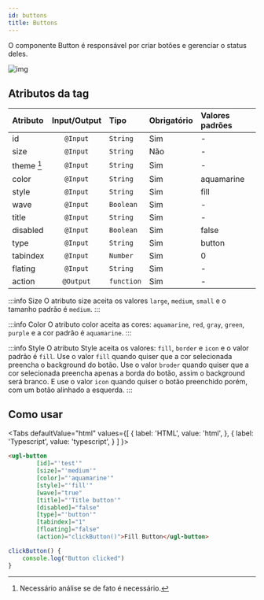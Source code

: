 ```yaml
---
id: buttons
title: Buttons
---
```



O componente Button é responsável por criar botões e gerenciar o status deles.

![img](../../static/img/components/buttons.png)

## Atributos da tag

Atributo      | Input/Output   | Tipo           | Obrigatório    | Valores padrões
:------------ | :------------: | :--------------| :------------- | :-------------
id            | `@Input`       | `String`       | Sim            | -
size          | `@Input`       | `String`       | Não            | -
theme [^1]    | `@Input`       | `String`       | Sim            | -
color         | `@Input`       | `String`       | Sim            | aquamarine
style         | `@Input`       | `String`       | Sim            | fill
wave          | `@Input`       | `Boolean`      | Sim            | -
title         | `@Input`       | `String`       | Sim            | -
disabled      | `@Input`       | `Boolean`      | Sim            | false
type          | `@Input`       | `String`       | Sim            | button
tabindex      | `@Input`       | `Number`       | Sim            | 0
flating       | `@Input`       | `String`       | Sim            | -
action        | `@Output`      | `function`     | Sim            | -

:::info Size
O atributo size aceita os valores `large`, `medium`, `small` e o tamanho padrão é `medium`.
:::

:::info Color
O atributo color aceita as cores: `aquamarine`, `red`, `gray`, `green`, `purple` e a cor padrão é `aquamarine`.
:::

:::info Style
O atributo Style aceita os valores: `fill`, `border` e `icon` e o valor padrão é `fill`.
Use o valor `fill` quando quiser que a cor selecionada preencha o background do botão.
Use o valor `broder` quando quiser que a cor selecionada preencha apenas a borda do botão, assim o background será branco.
E use o valor `icon` quando quiser o botão preenchido porém, com um botão alinhado a esquerda.
:::

## Como usar

<Tabs
  defaultValue="html"
  values={[
    { label: 'HTML', value: 'html', },
    { label: 'Typescript', value: 'typescript', }
  ]
}>
<TabItem value="html">

```html
<ugl-button
        [id]="'test'"
        [size]="'medium'"
        [color]="'aquamarine'"
        [style]="'fill'"
        [wave]="true"
        [title]="'Title button'"
        [disabled]="false"
        [type]="'button'"
        [tabindex]="1"
        [floating]="false"
        (action)="clickButton()">Fill Button</ugl-button>
```

</TabItem>

<TabItem value="typescript">

```typescript
clickButton() {
	console.log("Button clicked")
}
```

</TabItem>
</Tabs>

[^1]: Necessário análise se de fato é necessário.